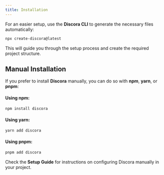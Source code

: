 ```yaml
---
title: Installation
---
```



For an easier setup, use the **Discora CLI** to generate the necessary files automatically:  

```bash
npx create-discora@latest
```  

This will guide you through the setup process and create the required project structure.  

## Manual Installation  

If you prefer to install **Discora** manually, you can do so with **npm**, **yarn**, or **pnpm**:  

#### Using npm:  
```bash
npm install discora
```  

#### Using yarn:  
```bash
yarn add discora
```  

#### Using pnpm:  
```bash
pnpm add discora
```  

Check the **Setup Guide** for instructions on configuring Discora manually in your project.
